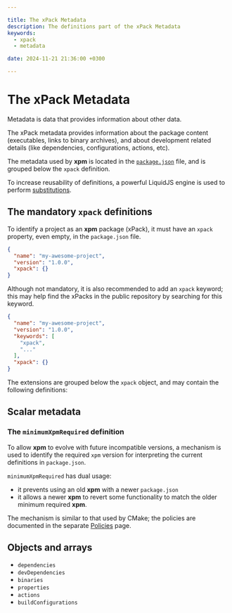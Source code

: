 ```yaml
---

title: The xPack Metadata
description: The definitions part of the xPack Metadata
keywords:
  - xpack
  - metadata

date: 2024-11-21 21:36:00 +0300

---
```


# The xPack Metadata

Metadata is data that provides information about other data.

The xPack metadata provides information about the package content (executables, links to binary archives), and about development related
details (like dependencies, configurations, actions, etc).

The metadata used by **xpm** is located in the
[`package.json`](/docs/user/files/package.json/) file, and is grouped
below the `xpack` definition.

To increase reusability of definitions, a powerful
LiquidJS engine is used to perform
[substitutions](./liquidjs-substitutions/).

## The mandatory `xpack` definitions

To identify a project as an **xpm** package (xPack), it must have an `xpack`
property, even empty, in the `package.json` file.

```json title="Minimal empty xpack" {4}
{
  "name": "my-awesome-project",
  "version": "1.0.0",
  "xpack": {}
}
```

Although not mandatory, it is also recommended to add an `xpack` keyword;
this may help find the xPacks in the public repository by searching for this
keyword.

```json title="Recommended keyword" {5}
{
  "name": "my-awesome-project",
  "version": "1.0.0",
  "keywords": [
    "xpack",
    "..."
  ],
  "xpack": {}
}
```

The extensions are grouped below the `xpack` object, and may
contain the following definitions:

## Scalar metadata

### The `minimumXpmRequired` definition

To allow **xpm** to evolve with future incompatible versions, a mechanism
is used to identify the required `xpm` version for interpreting the current
definitions in `package.json`.

`minimumXpmRequired` has dual usage:

- it prevents using an old **xpm** with a newer `package.json`
- it allows a newer **xpm** to revert some functionality to match the
older minimum required **xpm**.

The mechanism is similar to that used by CMake; the policies are
documented in the separate [Policies](/docs/user/policies/) page.

## Objects and arrays

- `dependencies`
- `devDependencies`
- `binaries`
- `properties`
- `actions`
- `buildConfigurations`

